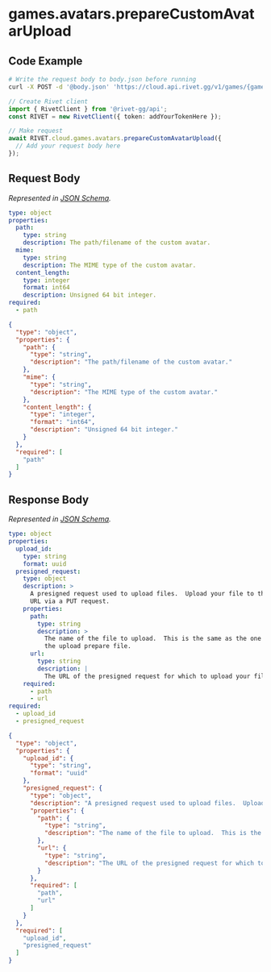 
# games.avatars.prepareCustomAvatarUpload

## Code Example

<CodeGroup title='Request' tag='POST' label='https://cloud.api.rivet.gg/v1/games/{game_id}/prepare'>

```bash {{ title: 'cURL' }}
# Write the request body to body.json before running
curl -X POST -d '@body.json' 'https://cloud.api.rivet.gg/v1/games/{game_id}/prepare'
```

```ts
// Create Rivet client
import { RivetClient } from '@rivet-gg/api';
const RIVET = new RivetClient({ token: addYourTokenHere });

// Make request
await RIVET.cloud.games.avatars.prepareCustomAvatarUpload({
  // Add your request body here
});
```

</CodeGroup>


## Request Body

_Represented in [JSON Schema](https://json-schema.org/)._

<CodeGroup title='Request'>

```yaml
type: object
properties:
  path:
    type: string
    description: The path/filename of the custom avatar.
  mime:
    type: string
    description: The MIME type of the custom avatar.
  content_length:
    type: integer
    format: int64
    description: Unsigned 64 bit integer.
required:
  - path

```

```json
{
  "type": "object",
  "properties": {
    "path": {
      "type": "string",
      "description": "The path/filename of the custom avatar."
    },
    "mime": {
      "type": "string",
      "description": "The MIME type of the custom avatar."
    },
    "content_length": {
      "type": "integer",
      "format": "int64",
      "description": "Unsigned 64 bit integer."
    }
  },
  "required": [
    "path"
  ]
}
```

</CodeGroup>


## Response Body

_Represented in [JSON Schema](https://json-schema.org/)._

<CodeGroup title='Response'>

```yaml
type: object
properties:
  upload_id:
    type: string
    format: uuid
  presigned_request:
    type: object
    description: >
      A presigned request used to upload files.  Upload your file to the given
      URL via a PUT request.
    properties:
      path:
        type: string
        description: >
          The name of the file to upload.  This is the same as the one given in
          the upload prepare file.
      url:
        type: string
        description: |
          The URL of the presigned request for which to upload your file to.
    required:
      - path
      - url
required:
  - upload_id
  - presigned_request

```

```json
{
  "type": "object",
  "properties": {
    "upload_id": {
      "type": "string",
      "format": "uuid"
    },
    "presigned_request": {
      "type": "object",
      "description": "A presigned request used to upload files.  Upload your file to the given URL via a PUT request.\n",
      "properties": {
        "path": {
          "type": "string",
          "description": "The name of the file to upload.  This is the same as the one given in the upload prepare file.\n"
        },
        "url": {
          "type": "string",
          "description": "The URL of the presigned request for which to upload your file to.\n"
        }
      },
      "required": [
        "path",
        "url"
      ]
    }
  },
  "required": [
    "upload_id",
    "presigned_request"
  ]
}
```

</CodeGroup>

